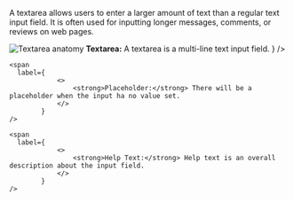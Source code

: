 

<Section contained={true} border={true} style={{ paddingTop: 0 }}>
  <p>
    A textarea allows users to enter a larger amount of text than a regular text input field. It is often used for inputting longer messages, comments, or reviews on web pages.
  </p>
</Section>

<Section title="Anatomy" contained={true} border={true}>
  <img src={TextareaAnatomy} alt="Textarea anatomy" style={{ marginBottom: 20 }} />

  <List>
    <span
      label={
				<>
					<strong>Textarea:</strong> A textarea is a multi-line text input field.
				</>
			}
    />

    <span
      label={
				<>
					<strong>Placeholder:</strong> There will be a placeholder when the input ha no value set.
				</>
			}
    />

    <span
      label={
				<>
					<strong>Help Text:</strong> Help text is an overall description about the input field.
				</>
			}
    />
  </List>
</Section>
